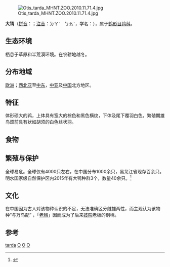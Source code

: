 {{Speciesbox 
| genus = Otis
| species = tarda
| authority = [[卡尔·林奈|Linnaeus]], 1758
| status = VU
| status_system = iucn3.1
| status_ref = <ref name=IUCN>{{IUCN | id=22691900 |title=''Otis tarda'' | assessors = BirdLife International |version=2017.3 |year=2017 |accessdate=2018.7.24}}</ref>
| trend = down
| image = Drop fúzatý (Otis tarda) (2416576086).jpg
| image_caption = [[指名亞種|指名亞種]]，攝於[[匈牙利|匈牙利]][[代沃瓦尼奧|代沃瓦尼奧]]
| range_map = OtisTardaIUCN2019 2.png
| range_map_width = 250px
| range_map_caption = 大鴇的分布範圍{{leftlegend|#00FF00|繁殖區|outline=gray}} {{leftlegend|#008000|[[留鳥|留鳥]]|outline=gray}} {{leftlegend|#00FFFF|過境鳥|outline=gray}} {{leftlegend|#007FFF|非繁殖區|outline=gray}} 
}}
[[File:Otis_tarda_MHNT.ZOO.2010.11.71.4.jpg|thumb]]

'''大鸨'''（[[拼音|拼音]]：{{lang|la|dà bǎo}}；[[注音|注音]]：ㄉㄚˋ　ㄅㄠˇ，学名：{{lang|la|'''''Otis tarda'''''}}），属于[[鹤形目|鹤形目]][[鸨科|鸨科]]。

== 生态环境 ==
栖息于草原和半荒漠环境。在农耕地越冬。

== 分布地域 ==
[[欧洲|欧洲]]；[[西北亚|西北亚]]至[[中东|中东]]，[[中亚|中亚]]及[[中国|中国]]北方地区。

== 特征 ==
体形硕大的鸨，上体具有宽大的棕色和黑色横纹，下体及尾下覆羽白色，繁殖期雄鸟颈前具有状如胡须的白色丝状羽。

== 食物 ==

== 繁殖与保护 ==
全球易危。全球仅有4000只左右，在中国分布1000余只，黑龙江省现存百余只。明水国家级自然保护区内2015年有大鸨种群3个，数量40余只。<ref>{{cite web |title=“鸟中大熊猫”大鸨全球仅4000只 明水保护区有40余只 |url=https://heilongjiang.dbw.cn/system/2015/03/03/056365799.shtml |website=东北网黑龙江频道 |access-date=2021-02-22 |archive-date=2015-07-07 |archive-url=https://web.archive.org/web/20150707050447/http://heilongjiang.dbw.cn/system/2015/03/03/056365799.shtml |dead-url=no }}</ref>

== 文化 ==
在中国因为古人对该物种认识的不足，无法准确区分雌雄两性，而主观认为该物种“与万鸟配” ，「[[老鴇|老鴇]]」因而成为了后来[[妓院|妓院]]老板的別稱。

== 参考 ==
{{reflist}}

{{Taxonbar|from=Q171655}}

[[Category:鸨属|tarda]]
[[Category:中国國家一級保護动物|O]]
[[Category:1758年描述的鳥類|O]]
[[Category:卡尔·林奈命名的生物分类|O]]